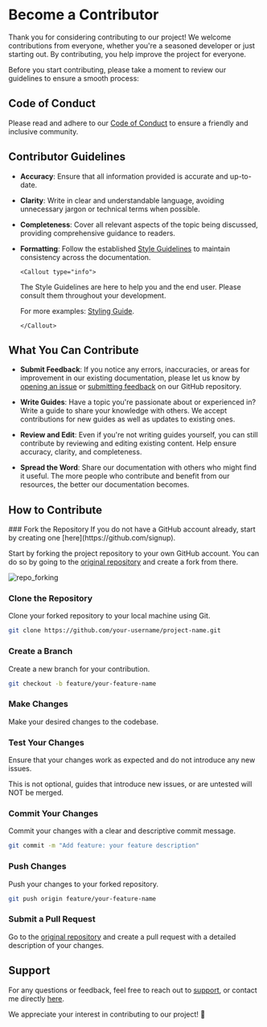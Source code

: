 
# Become a Contributor

Thank you for considering contributing to our project! We welcome contributions
from everyone, whether you're a seasoned developer or just starting out. By
contributing, you help improve the project for everyone.

Before you start contributing, please take a moment to review our guidelines to
ensure a smooth process:

## Code of Conduct

Please read and adhere to our
[Code of Conduct](https://github.com/famlam-ca/hhn-documentation/blob/main/CODE_OF_CONDUCT.md)
to ensure a friendly and inclusive community.

## Contributor Guidelines

- **Accuracy**: Ensure that all information provided is accurate and up-to-date.
- **Clarity**: Write in clear and understandable language, avoiding unnecessary
  jargon or technical terms when possible.
- **Completeness**: Cover all relevant aspects of the topic being discussed,
  providing comprehensive guidance to readers.
- **Formatting**: Follow the established
  [Style Guidelines](https://github.com/famlam-ca/hhn-documentation/blob/main/STYLE_GUIDELINES.mdx)
  to maintain consistency across the documentation.

      <Callout type="info">

  The Style Guidelines are here to help you and the end user. Please consult
  them throughout your development.

  For more examples: [Styling Guide](https://docs.famlam.ca/styling-guide).

      </Callout>

## What You Can Contribute

- **Submit Feedback**: If you notice any errors, inaccuracies, or areas for
  improvement in our existing documentation, please let us know by
  [opening an issue](https://github.com/famlam-ca/hhn-documentation/issues) or
  [submitting feedback](https://www.famlam.ca/contact/support) on our GitHub
  repository.

- **Write Guides**: Have a topic you're passionate about or experienced in?
  Write a guide to share your knowledge with others. We accept contributions for
  new guides as well as updates to existing ones.

- **Review and Edit**: Even if you're not writing guides yourself, you can still
  contribute by reviewing and editing existing content. Help ensure accuracy,
  clarity, and completeness.

- **Spread the Word**: Share our documentation with others who might find it
  useful. The more people who contribute and benefit from our resources, the
  better our documentation becomes.

## How to Contribute

<Steps>
### Fork the Repository

<Callout type="info">
  If you do not have a GitHub account already, start by creating one
  [here](https://github.com/signup).
</Callout>

Start by forking the project repository to your own GitHub account. You can do
so by going to the
[original repository](https://github.com/famlam-ca/hhn-documentation) and create
a fork from there.

![repo_forking](/assets/contributing/repo_forking.png)

### Clone the Repository

Clone your forked repository to your local machine using Git.

```bash copy
git clone https://github.com/your-username/project-name.git
```

### Create a Branch

Create a new branch for your contribution.

```bash copy
git checkout -b feature/your-feature-name
```

### Make Changes

Make your desired changes to the codebase.

### Test Your Changes

Ensure that your changes work as expected and do not introduce any new issues.

<Callout type="warning">
  This is not optional, guides that introduce new issues, or are untested will
  NOT be merged.
</Callout>

### Commit Your Changes

Commit your changes with a clear and descriptive commit message.

```bash copy
git commit -m "Add feature: your feature description"
```

### Push Changes

Push your changes to your forked repository.

```bash copy
git push origin feature/your-feature-name
```

### Submit a Pull Request

Go to the [original repository](https://github.com/famlam-ca/hhn-documentation)
and create a pull request with a detailed description of your changes.

</Steps>

## Support

For any questions or feedback, feel free to reach out to
[support](https://www.famlam.ca/contact/support), or contact me directly
[here](https://www.famlam.ca/contact).

We appreciate your interest in contributing to our project! 🎉
